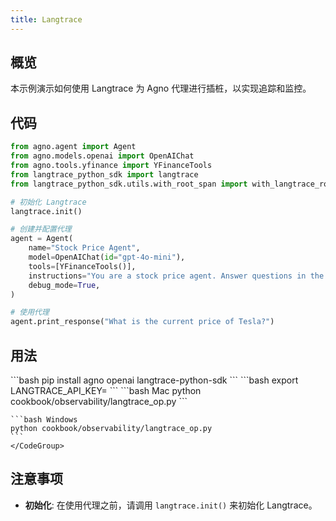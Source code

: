 ```yaml
---
title: Langtrace
---
```


## 概览

本示例演示如何使用 Langtrace 为 Agno 代理进行插桩，以实现追踪和监控。

## 代码

```python
from agno.agent import Agent
from agno.models.openai import OpenAIChat
from agno.tools.yfinance import YFinanceTools
from langtrace_python_sdk import langtrace
from langtrace_python_sdk.utils.with_root_span import with_langtrace_root_span

# 初始化 Langtrace
langtrace.init()

# 创建并配置代理
agent = Agent(
    name="Stock Price Agent",
    model=OpenAIChat(id="gpt-4o-mini"),
    tools=[YFinanceTools()],
    instructions="You are a stock price agent. Answer questions in the style of a stock analyst.",
    debug_mode=True,
)

# 使用代理
agent.print_response("What is the current price of Tesla?")
```

## 用法

<Steps>
  <Step title="安装依赖">
    ```bash
    pip install agno openai langtrace-python-sdk
    ```
  </Step>

  <Step title="设置环境变量">
    ```bash
    export LANGTRACE_API_KEY=<your-key>
    ```
  </Step>

  <Step title="运行代理">
    <CodeGroup>
    ```bash Mac
    python cookbook/observability/langtrace_op.py
    ```

    ```bash Windows
    python cookbook/observability/langtrace_op.py
    ```
    </CodeGroup>
  </Step>
</Steps>

## 注意事项

- **初始化**: 在使用代理之前，请调用 `langtrace.init()` 来初始化 Langtrace。